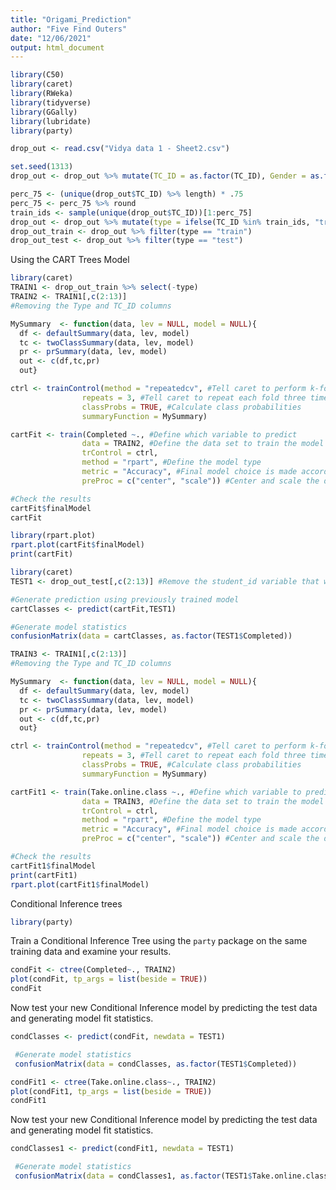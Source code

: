 ```yaml
---
title: "Origami_Prediction"
author: "Five Find Outers"
date: "12/06/2021"
output: html_document
---
```

```r
library(C50)
library(caret)
library(RWeka)
library(tidyverse)
library(GGally)
library(lubridate)
library(party)
```


```r
drop_out <- read.csv("Vidya data 1 - Sheet2.csv")
```

```r
set.seed(1313)
drop_out <- drop_out %>% mutate(TC_ID = as.factor(TC_ID), Gender = as.factor(Gender), Country = as.factor(Country), Weekly_academics = as.factor(Weekly_academics), Weekly_extracurriculars = as.factor(Weekly_extracurriculars), Technology = as.factor(Technology), Internet_speed = as.factor(Internet_speed), Enjoy_AC = as.factor(Enjoy_AC), Relaxing = as.factor(Relaxing), Instruction = as.factor(Instruction), Class.format = as.factor(Class.format), Completed = factor(Completed, levels = c("No", "Yes")), Take.online.class = factor(Take.online.class, levels = c("No","Yes")))
```

```r
perc_75 <- (unique(drop_out$TC_ID) %>% length) * .75
perc_75 <- perc_75 %>% round
train_ids <- sample(unique(drop_out$TC_ID))[1:perc_75]
drop_out <- drop_out %>% mutate(type = ifelse(TC_ID %in% train_ids, "train", "test"))
drop_out_train <- drop_out %>% filter(type == "train") 
drop_out_test <- drop_out %>% filter(type == "test") 
```
Using the CART Trees Model
```r
library(caret)
TRAIN1 <- drop_out_train %>% select(-type)
TRAIN2 <- TRAIN1[,c(2:13)]
#Removing the Type and TC_ID columns
```

```r
MySummary  <- function(data, lev = NULL, model = NULL){
  df <- defaultSummary(data, lev, model)
  tc <- twoClassSummary(data, lev, model)
  pr <- prSummary(data, lev, model)
  out <- c(df,tc,pr)
  out}

ctrl <- trainControl(method = "repeatedcv", #Tell caret to perform k-fold cross validation
                repeats = 3, #Tell caret to repeat each fold three times
                classProbs = TRUE, #Calculate class probabilities
                summaryFunction = MySummary)

cartFit <- train(Completed ~., #Define which variable to predict 
                data = TRAIN2, #Define the data set to train the model on
                trControl = ctrl,
                method = "rpart", #Define the model type
                metric = "Accuracy", #Final model choice is made according to sensitivity
                preProc = c("center", "scale")) #Center and scale the data to minimize the 
```

```r
#Check the results
cartFit$finalModel
cartFit
```
```r
library(rpart.plot)
rpart.plot(cartFit$finalModel)
print(cartFit)
```

```r
library(caret)
TEST1 <- drop_out_test[,c(2:13)] #Remove the student_id variable that we do not want to use in the model

#Generate prediction using previously trained model
cartClasses <- predict(cartFit,TEST1)

#Generate model statistics
confusionMatrix(data = cartClasses, as.factor(TEST1$Completed))
```





```r
TRAIN3 <- TRAIN1[,c(2:13)]
#Removing the Type and TC_ID columns
```

```r
MySummary  <- function(data, lev = NULL, model = NULL){
  df <- defaultSummary(data, lev, model)
  tc <- twoClassSummary(data, lev, model)
  pr <- prSummary(data, lev, model)
  out <- c(df,tc,pr)
  out}

ctrl <- trainControl(method = "repeatedcv", #Tell caret to perform k-fold cross validation
                repeats = 3, #Tell caret to repeat each fold three times
                classProbs = TRUE, #Calculate class probabilities
                summaryFunction = MySummary)

cartFit1 <- train(Take.online.class ~., #Define which variable to predict 
                data = TRAIN3, #Define the data set to train the model on
                trControl = ctrl,
                method = "rpart", #Define the model type
                metric = "Accuracy", #Final model choice is made according to sensitivity
                preProc = c("center", "scale")) #Center and scale the data to minimize the 
```

```r
#Check the results
cartFit1$finalModel
print(cartFit1)
rpart.plot(cartFit1$finalModel)
```
Conditional Inference trees
```r
library(party)
```
Train a Conditional Inference Tree using the `party` package on the same training data and examine your results.
```r
condFit <- ctree(Completed~., TRAIN2)
plot(condFit, tp_args = list(beside = TRUE))
condFit
```


Now test your new Conditional Inference model by predicting the test data and generating model fit statistics.
```r
condClasses <- predict(condFit, newdata = TEST1)

 #Generate model statistics
 confusionMatrix(data = condClasses, as.factor(TEST1$Completed))
```

```r
condFit1 <- ctree(Take.online.class~., TRAIN2)
plot(condFit1, tp_args = list(beside = TRUE))
condFit1
```


Now test your new Conditional Inference model by predicting the test data and generating model fit statistics.
```r
condClasses1 <- predict(condFit1, newdata = TEST1)

 #Generate model statistics
 confusionMatrix(data = condClasses1, as.factor(TEST1$Take.online.class))
```
